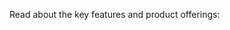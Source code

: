 Read about the key features and product offerings:

<CardGroup cols={3}>
  <Card
    title="Key Features"
    icon="stars"
    iconType="solid"
    href="/cloud/introduction"
  ></Card>
  <Card
    title="Elementary Cloud"
    icon="cloud"
    iconType="solid"
    href="/cloud/introduction#cloud-platform-features"
  ></Card>
  <Card
    title="Elementary OSS"
    icon="square-terminal"
    iconType="solid"
    href="/overview/elementary-oss"
  ></Card>
</CardGroup>
